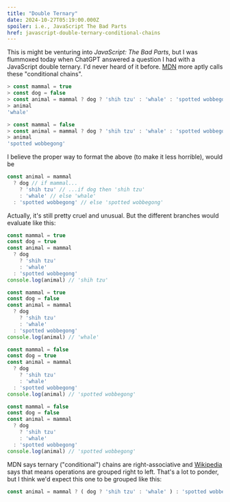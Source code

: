 ```yaml
---
title: "Double Ternary"
date: 2024-10-27T05:19:00.000Z
spoiler: i.e., JavaScript The Bad Parts
href: javascript-double-ternary-conditional-chains
---
```

This is might be venturing into *JavaScript: The Bad Parts*, but I was flummoxed today when ChatGPT answered a question I had with a JavaScript double ternary. I'd never heard of it before. [MDN](https://developer.mozilla.org/en-US/docs/Web/JavaScript/Reference/Operators/Conditional_operator#conditional_chains) more aptly calls these "conditional chains".

```js
> const mammal = true
> const dog = false
> const animal = mammal ? dog ? 'shih tzu' : 'whale' : 'spotted wobbegong'
> animal
'whale'
```

```js
> const mammal = false
> const animal = mammal ? dog ? 'shih tzu' : 'whale' : 'spotted wobbegong'
> animal
'spotted wobbegong'
```

I believe the proper way to format the above (to make it less horrible), would be

```js
const animal = mammal
  ? dog // if mammal...
    ? 'shih tzu' // ...if dog then 'shih tzu'
    : 'whale' // else 'whale'
  : 'spotted wobbegong' // else 'spotted wobbegong'
```

Actually, it's still pretty cruel and unusual. But the different branches would evaluate like this:

```js
const mammal = true
const dog = true
const animal = mammal
  ? dog
    ? 'shih tzu'
    : 'whale'
  : 'spotted wobbegong'
console.log(animal) // 'shih tzu'
```

```js
const mammal = true
const dog = false
const animal = mammal
  ? dog
    ? 'shih tzu'
    : 'whale'
  : 'spotted wobbegong'
console.log(animal) // 'whale'
```

```js
const mammal = false
const dog = true
const animal = mammal
  ? dog
    ? 'shih tzu'
    : 'whale'
  : 'spotted wobbegong'
console.log(animal) // 'spotted wobbegong'
```

```js
const mammal = false
const dog = false
const animal = mammal
  ? dog
    ? 'shih tzu'
    : 'whale'
  : 'spotted wobbegong'
console.log(animal) // 'spotted wobbegong'
```

MDN says ternary ("conditional") chains are right-associative and [Wikipedia](https://en.wikipedia.org/wiki/Operator_associativity) says that means operations are grouped right to left. That's a lot to ponder, but I think we'd expect this one to be grouped like this:

```js
const animal = mammal ? ( dog ? 'shih tzu' : 'whale' ) : 'spotted wobbegong'
```
